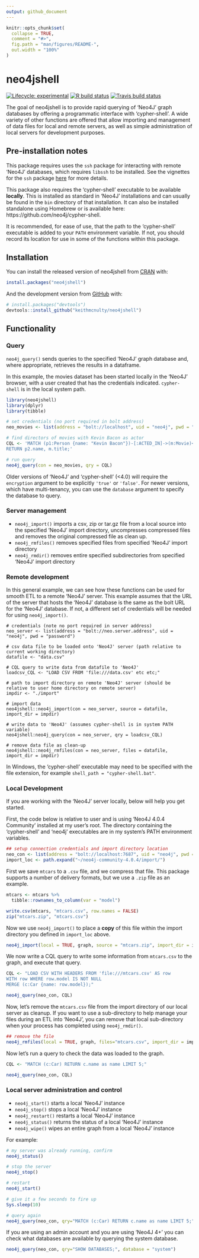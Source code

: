 ```yaml
---
output: github_document
---
```


<!-- README.md is generated from README.Rmd. Please edit that file -->

```r
knitr::opts_chunk$set(
  collapse = TRUE,
  comment = "#>",
  fig.path = "man/figures/README-",
  out.width = "100%"
)

```

# neo4jshell

<!-- badges: start -->
[![Lifecycle: experimental](https://img.shields.io/badge/lifecycle-experimental-orange.svg)](https://www.tidyverse.org/lifecycle/#experimental)
[![R build status](https://github.com/keithmcnulty/neo4jshell/workflows/R-CMD-check/badge.svg)](https://github.com/keithmcnulty/neo4jshell/actions)
[![Travis build status](https://travis-ci.com/keithmcnulty/neo4jshell.svg?branch=master)](https://travis-ci.com/keithmcnulty/neo4jshell)
<!-- badges: end -->

The goal of neo4jshell is to provide rapid querying of 'Neo4J' graph databases by offering a programmatic interface with 'cypher-shell'.  A wide variety of other functions are offered that allow importing and management of data files for local and remote servers, as well as simple administration of local servers for development purposes.    

## Pre-installation notes
This package requires uses the `ssh` package for interacting with remote 'Neo4J' databases, which requires `libssh` to be installed.  See the vignettes for the `ssh` package [here](https://CRAN.R-project.org/package=ssh) for more details.

This package also requires the 'cypher-shell' executable to be available **locally**.  This is installed as standard in 'Neo4J' installations and can usually be found in the `bin` directory of that installation.  It can also be installed standalone using Homebrew or is available here:  https://github.com/neo4j/cypher-shell.

It is recommended, for ease of use, that the path to the 'cypher-shell' executable is added to your `PATH` environment variable.  If not, you should record its location for use in some of the functions within this package.


## Installation

You can install the released version of neo4jshell from [CRAN](https://CRAN.R-project.org) with:

``` r
install.packages("neo4jshell")
```

And the development version from [GitHub](https://github.com/) with:

``` r
# install.packages("devtools")
devtools::install_github("keithmcnulty/neo4jshell")
```

## Functionality

### Query

`neo4j_query()` sends queries to the specified 'Neo4J' graph database and, where appropriate, retrieves the results in a dataframe.

In this example, the movies dataset has been started locally in the 'Neo4J' browser, with a user created that has the credentials indicated.   `cypher-shell` is in the local system path. 

``` r
library(neo4jshell)
library(dplyr)
library(tibble)
```
```r
# set credentials (no port required in bolt address)
neo_movies <- list(address = "bolt://localhost", uid = "neo4j", pwd = "password")

# find directors of movies with Kevin Bacon as actor
CQL <- 'MATCH (p1:Person {name: "Kevin Bacon"})-[:ACTED_IN]->(m:Movie)<-[:DIRECTED]-(p2:Person)
RETURN p2.name, m.title;'

# run query
neo4j_query(con = neo_movies, qry = CQL)

```

Older versions of 'Neo4J' and 'cypher-shell' (<4.0) will require the `encryption` argument to be explicitly `'true'` or `'false'`.  For newer versions, which have multi-tenancy, you can use the `database` argument to specify the database to query.

### Server management

- `neo4j_import()` imports a csv, zip or tar.gz file from a local source into the specified 'Neo4J' import directory, uncompresses compressed files and removes the original compressed file as clean up.
- `neo4j_rmfiles()` removes specified files from specified 'Neo4J' import directory
- `neo4j_rmdir()` removes entire specified subdirectories from specified 'Neo4J' import directory

### Remote development

In this general example, we can see how these functions can be used for smooth ETL to a remote 'Neo4J' server.  This example assumes that the URL of the server that hosts the 'Neo4J' database is the same as the bolt URL for the 'Neo4J' database.  If not, a different set of credentials will be needed for using `neo4j_import()`.

```
# credentials (note no port required in server address)
neo_server <- list(address = "bolt://neo.server.address", uid = "neo4j", pwd = "password")

# csv data file to be loaded onto 'Neo4J' server (path relative to current working directory)
datafile <- "data.csv"

# CQL query to write data from datafile to 'Neo4J'
loadcsv_CQL <- "LOAD CSV FROM 'file:///data.csv' etc etc;"

# path to import directory on remote 'Neo4J' server (should be relative to user home directory on remote server)
impdir <- "./import"

# import data
neo4jshell::neo4j_import(con = neo_server, source = datafile, import_dir = impdir)

# write data to 'Neo4J' (assumes cypher-shell is in system PATH variable)
neo4jshell:neo4j_query(con = neo_server, qry = loadcsv_CQL)

# remove data file as clean-up
neo4jshell::neo4j_rmfiles(con = neo_server, files = datafile, import_dir = impdir)

```
In Windows, the 'cypher-shell' executable may need to be specified with the file extension, for example `shell_path = "cypher-shell.bat"`. 

### Local Development

If you are working with the 'Neo4J' server locally, below will help you get started.  

First, the code below is relative to user and is using 'Neo4J 4.0.4 Community' installed at my user's root.  The directory containing  the 'cypher-shell' and 'neo4j' executables are in my system's PATH environment variables.

``` r
## setup connection credentials and import directory location
neo_con <- list(address = "bolt://localhost:7687", uid = "neo4j", pwd = "password")
import_loc <- path.expand("~/neo4j-community-4.0.4/import/")
```

First we save `mtcars` to a `.csv` file, and we compress that file. This package supports a number of delivery formats, but we use a `.zip` file as an example.

```r
mtcars <- mtcars %>% 
  tibble::rownames_to_column(var = "model")

write.csv(mtcars, "mtcars.csv", row.names = FALSE)
zip("mtcars.zip", "mtcars.csv")
```

Now we use `neo4j_import()` to place a **copy** of this file within the import directory you defined in `import_loc` above.  

```r
neo4j_import(local = TRUE, graph, source = "mtcars.zip", import_dir = import_loc)
```

We now write a CQL query to write some information from `mtcars.csv` to the graph, and execute that query.

```r
CQL <- "LOAD CSV WITH HEADERS FROM 'file:///mtcars.csv' AS row
WITH row WHERE row.model IS NOT NULL
MERGE (c:Car {name: row.model});"

neo4j_query(neo_con, CQL)

```


Now, let's remove the `mtcars.csv` file from the import directory of our local server as cleanup. If you want to use a sub-directory to help manage your files during an ETL into 'Neo4J', you can remove that local sub-directory when your process has completed using `neo4j_rmdir()`.

```r
## remove the file
neo4j_rmfiles(local = TRUE, graph, files="mtcars.csv", import_dir = import_loc)
```

Now let's run a query to check the data was loaded to the graph.

```r
CQL <- "MATCH (c:Car) RETURN c.name as name LIMIT 5;"

neo4j_query(neo_con, CQL)

```



### Local server administration and control

- `neo4j_start()` starts a local 'Neo4J' instance
- `neo4j_stop()` stops a local 'Neo4J' instance
- `neo4j_restart()` restarts a local 'Neo4J' instance
- `neo4j_status()` returns the status of a local 'Neo4J' instance
- `neo4j_wipe()` wipes an entire graph from a local 'Neo4J' instance


For example:

```r

# my server was already running, confirm
neo4j_status()

# stop the server
neo4j_stop()

# restart
neo4j_start()

# give it a few seconds to fire up
Sys.sleep(10)

# query again
neo4j_query(neo_con, qry="MATCH (c:Car) RETURN c.name as name LIMIT 5;")
```

If you are using an admin account and you are using 'Neo4J 4+' you can check what databases are available by querying the system database.

```r
neo4j_query(neo_con, qry="SHOW DATABASES;", database = "system")
```
